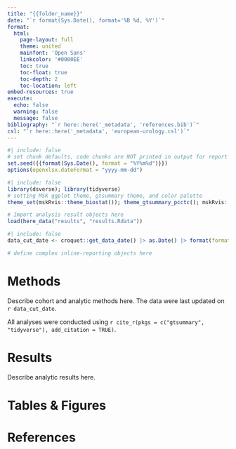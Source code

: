 ```yaml
---
title: "{{folder_name}}"
date: "`r format(Sys.Date(), format='%B %d, %Y')`"
format:
  html:
    page-layout: full
    theme: united
    mainfont: 'Open Sans'
    linkcolor: '#0000EE'
    toc: true
    toc-float: true
    toc-depth: 2
    toc-location: left
embed-resources: true
execute:
  echo: false
  warning: false
  message: false
bibliography: "`r here::here('_metadata', 'references.bib')`"
csl: "`r here::here('_metadata', 'european-urology.csl')`"
---
```


```r
#| include: false
# set chunk defaults, code chunks are NOT printed in output for report
set.seed({{format(Sys.Date(), format = "%Y%m%d")}})
options(openxlsx.dateFormat = "yyyy-mm-dd")
```

```r
#| include: false
library(dsverse); library(tidyverse)
# setting MSK ggplot theme, gtsummary theme, and color palette
theme_set(mskRvis::theme_biostat()); theme_gtsummary_pcctc(); mskRvis::set_msk_palette()

# Import analysis result objects here
load(here_data("results", "results.Rdata"))
```

```r
#| include: false
data_cut_date <- croquet::get_data_date() |> as.Date() |> format(format = "%B %d, %Y")

# define complex inline-reporting objects here
```

# Methods

Describe cohort and analytic methods here.
The data were last updated on `r data_cut_date`.

All analyses were conducted using `r cite_r(pkgs = c("gtsummary", "tidyverse"), add_citation = TRUE)`.

# Results

Describe analytic results here.

# Tables & Figures


# References
